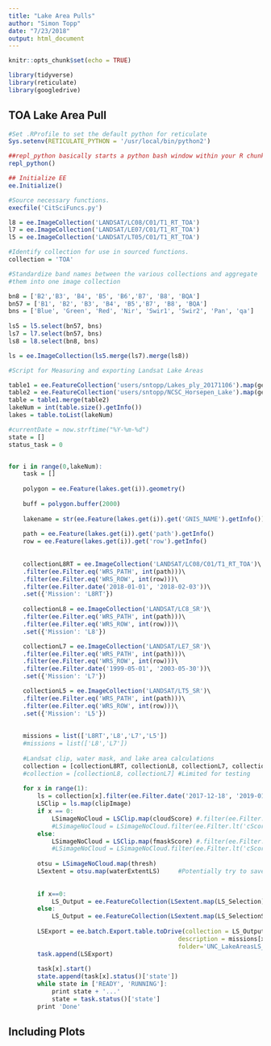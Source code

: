 ```yaml
---
title: "Lake Area Pulls"
author: "Simon Topp"
date: "7/23/2018"
output: html_document
---
```


```r
knitr::opts_chunk$set(echo = TRUE)

library(tidyverse)
library(reticulate)
library(googledrive)
```

## TOA Lake Area Pull

```r
#Set .RProfile to set the default python for reticulate
Sys.setenv(RETICULATE_PYTHON = '/usr/local/bin/python2')

##repl_python basically starts a python bash window within your R chunk.  This can be used to actually interact with earth engine.
repl_python()

## Initialize EE
ee.Initialize()

#Source necessary functions.
execfile('CitSciFuncs.py')

l8 = ee.ImageCollection('LANDSAT/LC08/C01/T1_RT_TOA')
l7 = ee.ImageCollection('LANDSAT/LE07/C01/T1_RT_TOA')
l5 = ee.ImageCollection('LANDSAT/LT05/C01/T1_RT_TOA')

#Identify collection for use in sourced functions.
collection = 'TOA'

#Standardize band names between the various collections and aggregate 
#them into one image collection

bn8 = ['B2','B3', 'B4', 'B5', 'B6','B7', 'B8', 'BQA']
bn57 = ['B1', 'B2', 'B3', 'B4', 'B5','B7', 'B8', 'BQA']
bns = ['Blue', 'Green', 'Red', 'Nir', 'Swir1', 'Swir2', 'Pan', 'qa']
  
ls5 = l5.select(bn57, bns)
ls7 = l7.select(bn57, bns)
ls8 = l8.select(bn8, bns)

ls = ee.ImageCollection(ls5.merge(ls7).merge(ls8))

#Script for Measuring and exporting Landsat Lake Areas

table1 = ee.FeatureCollection('users/sntopp/Lakes_ply_20171106').map(getClosestTile)
table2 = ee.FeatureCollection('users/sntopp/NCSC_Horsepen_Lake').map(getClosestTile)
table = table1.merge(table2)
lakeNum = int(table.size().getInfo())
lakes = table.toList(lakeNum) 

#currentDate = now.strftime("%Y-%m-%d")
state = []
status_task = 0


for i in range(0,lakeNum):
    task = []
    
    polygon = ee.Feature(lakes.get(i)).geometry()
    
    buff = polygon.buffer(2000)
    
    lakename = str(ee.Feature(lakes.get(i)).get('GNIS_NAME').getInfo())
    
    path = ee.Feature(lakes.get(i)).get('path').getInfo()
    row = ee.Feature(lakes.get(i)).get('row').getInfo()
    
    
    collectionL8RT = ee.ImageCollection('LANDSAT/LC08/C01/T1_RT_TOA')\
    .filter(ee.Filter.eq('WRS_PATH', int(path)))\
    .filter(ee.Filter.eq('WRS_ROW', int(row)))\
    .filter(ee.Filter.date('2018-01-01', '2018-02-03'))\
    .set({'Mission': 'L8RT'})
    
    collectionL8 = ee.ImageCollection('LANDSAT/LC8_SR')\
    .filter(ee.Filter.eq('WRS_PATH', int(path)))\
    .filter(ee.Filter.eq('WRS_ROW', int(row)))\
    .set({'Mission': 'L8'})

    collectionL7 = ee.ImageCollection('LANDSAT/LE7_SR')\
    .filter(ee.Filter.eq('WRS_PATH', int(path)))\
    .filter(ee.Filter.eq('WRS_ROW', int(row)))\
    .filter(ee.Filter.date('1999-05-01', '2003-05-30'))\
    .set({'Mission': 'L7'})

    collectionL5 = ee.ImageCollection('LANDSAT/LT5_SR')\
    .filter(ee.Filter.eq('WRS_PATH', int(path)))\
    .filter(ee.Filter.eq('WRS_ROW', int(row)))\
    .set({'Mission': 'L5'})
   
      
    missions = list(['L8RT','L8','L7','L5'])
    #missions = list(['L8','L7'])
    
    #Landsat clip, water mask, and lake area calculations
    collection = [collectionL8RT, collectionL8, collectionL7, collectionL5]
    #collection = [collectionL8, collectionL7] #Limited for testing
                                
    for x in range(1):                       
        ls = collection[x].filter(ee.Filter.date('2017-12-18', '2019-01-01'))
        LSClip = ls.map(clipImage)
        if x == 0:
            LSimageNoCloud = LSClip.map(cloudScore) #.filter(ee.Filter.lt('cScore', 20))
            #LSimageNoCloud = LSimageNoCloud.filter(ee.Filter.lt('cScore', 5))
        else:
            LSimageNoCloud = LSClip.map(fmaskScore) #.filter(ee.Filter.lt('cScore' , 20))
            #LSimageNoCloud = LSimageNoCloud.filter(ee.Filter.lt('cScore' , 10))
    
        otsu = LSimageNoCloud.map(thresh)
        LSextent = otsu.map(waterExtentLS)     #Potentially try to save image here.  Python script that downloads URL as png and saves.  Google it.
        
        
        if x==0:
            LS_Output = ee.FeatureCollection(LSextent.map(LS_Selection))
        else:
            LS_Output = ee.FeatureCollection(LSextent.map(LS_SelectionSR))
            
        LSExport = ee.batch.Export.table.toDrive(collection = LS_Output, \
                                               description = missions[x] + '_' + lakename, \
                                               folder='UNC_LakeAreasLS_UpdateFeb3', fileFormat = 'csv')
        task.append(LSExport)
    
        task[x].start()
        state.append(task[x].status()['state']) 
        while state in ['READY', 'RUNNING']:
            print state + '...'
            state = task.status()['state']
        print 'Done'

```

## Including Plots


```r

```

